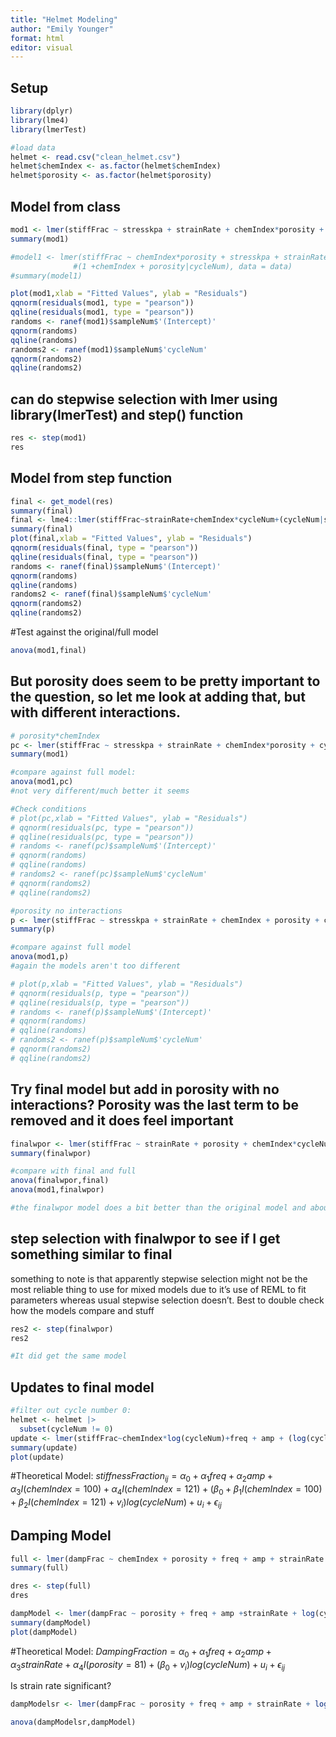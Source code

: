 ```yaml
---
title: "Helmet Modeling"
author: "Emily Younger"
format: html
editor: visual
---
```


## Setup

```r
library(dplyr)
library(lme4)
library(lmerTest)

#load data
helmet <- read.csv("clean_helmet.csv")
helmet$chemIndex <- as.factor(helmet$chemIndex)
helmet$porosity <- as.factor(helmet$porosity)

```

## Model from class

```r
mod1 <- lmer(stiffFrac ~ stresskpa + strainRate + chemIndex*porosity + cycleNum:chemIndex + cycleNum:porosity + cycleNum + (chemIndex + porosity + cycleNum|sampleNum),data=helmet)
summary(mod1)

#model1 <- lmer(stiffFrac ~ chemIndex*porosity + stresskpa + strainRate + 
              #(1 +chemIndex + porosity|cycleNum), data = data)
#summary(model1)

plot(mod1,xlab = "Fitted Values", ylab = "Residuals")
qqnorm(residuals(mod1, type = "pearson"))
qqline(residuals(mod1, type = "pearson"))
randoms <- ranef(mod1)$sampleNum$'(Intercept)'
qqnorm(randoms)
qqline(randoms)
randoms2 <- ranef(mod1)$sampleNum$'cycleNum'
qqnorm(randoms2)
qqline(randoms2)
```

## can do stepwise selection with lmer using library(lmerTest) and step() function

```r
res <- step(mod1)
res
```

## Model from step function

```r
final <- get_model(res)
summary(final)
final <- lme4::lmer(stiffFrac~strainRate+chemIndex*cycleNum+(cycleNum|sampleNum),data = helmet)
summary(final)
plot(final,xlab = "Fitted Values", ylab = "Residuals")
qqnorm(residuals(final, type = "pearson"))
qqline(residuals(final, type = "pearson"))
randoms <- ranef(final)$sampleNum$'(Intercept)'
qqnorm(randoms)
qqline(randoms)
randoms2 <- ranef(final)$sampleNum$'cycleNum'
qqnorm(randoms2)
qqline(randoms2)
```

#Test against the original/full model

```r
anova(mod1,final)
```

## But porosity does seem to be pretty important to the question, so let me look at adding that, but with different interactions.

```r
# porosity*chemIndex
pc <- lmer(stiffFrac ~ stresskpa + strainRate + chemIndex*porosity + cycleNum:chemIndex + cycleNum + (cycleNum|sampleNum),data=helmet)
summary(mod1)

#compare against full model:
anova(mod1,pc)
#not very different/much better it seems

#Check conditions
# plot(pc,xlab = "Fitted Values", ylab = "Residuals")
# qqnorm(residuals(pc, type = "pearson"))
# qqline(residuals(pc, type = "pearson"))
# randoms <- ranef(pc)$sampleNum$'(Intercept)'
# qqnorm(randoms)
# qqline(randoms)
# randoms2 <- ranef(pc)$sampleNum$'cycleNum'
# qqnorm(randoms2)
# qqline(randoms2)

#porosity no interactions
p <- lmer(stiffFrac ~ stresskpa + strainRate + chemIndex + porosity + cycleNum:chemIndex + cycleNum + (cycleNum|sampleNum),data=helmet)
summary(p)

#compare against full model
anova(mod1,p)
#again the models aren't too different

# plot(p,xlab = "Fitted Values", ylab = "Residuals")
# qqnorm(residuals(p, type = "pearson"))
# qqline(residuals(p, type = "pearson"))
# randoms <- ranef(p)$sampleNum$'(Intercept)'
# qqnorm(randoms)
# qqline(randoms)
# randoms2 <- ranef(p)$sampleNum$'cycleNum'
# qqnorm(randoms2)
# qqline(randoms2)
```

## Try final model but add in porosity with no interactions? Porosity was the last term to be removed and it does feel important

```r
finalwpor <- lmer(stiffFrac ~ strainRate + porosity + chemIndex*cycleNum + (cycleNum | sampleNum),data=helmet)
summary(finalwpor)

#compare with final and full
anova(finalwpor,final)
anova(mod1,finalwpor)

#the finalwpor model does a bit better than the original model and about the same as the final model
```

## step selection with finalwpor to see if I get something similar to final

something to note is that apparently stepwise selection might not be the most reliable thing to use for mixed models due to it's use of REML to fit parameters whereas usual stepwise selection doesn't. Best to double check how the models compare and stuff

```r
res2 <- step(finalwpor)
res2

#It did get the same model
```

## Updates to final model
```r
#filter out cycle number 0:
helmet <- helmet |>
  subset(cycleNum != 0)
update <- lmer(stiffFrac~chemIndex*log(cycleNum)+freq + amp + (log(cycleNum)|sampleNum),data = helmet)
summary(update)
plot(update)
```

#Theoretical Model:
$stiffnessFraction_{ij}=\alpha_0+\alpha_1freq+\alpha_2amp+\alpha_3I(chemIndex=100)+\alpha_4I(chemIndex=121)+(\beta_0+\beta_1I(chemIndex=100)+\beta_2I(chemIndex=121)+v_i)log(cycleNum)+u_i+\epsilon_{ij}$




## Damping Model

```r
full <- lmer(dampFrac ~ chemIndex + porosity + freq + amp + strainRate + strain + stresskpa + log(cycleNum) + (log(cycleNum)| sampleNum),data=helmet)
summary(full)
```

```r
dres <- step(full)
dres
```

```r
dampModel <- lmer(dampFrac ~ porosity + freq + amp +strainRate + log(cycleNum) + (log(cycleNum)|sampleNum),data=helmet)
summary(dampModel)
plot(dampModel)
```

#Theoretical Model:
$DampingFraction=\alpha_0+\alpha_1freq+\alpha_2amp+\alpha_3strainRate+\alpha_4I(porosity=81)+(\beta_0+v_i)log(cycleNum)+u_i+\epsilon_{ij}$


Is strain rate significant?
```r
dampModelsr <- lmer(dampFrac ~ porosity + freq + amp + strainRate + log(cycleNum) + (log(cycleNum)|sampleNum),data=helmet)

anova(dampModelsr,dampModel)
```


